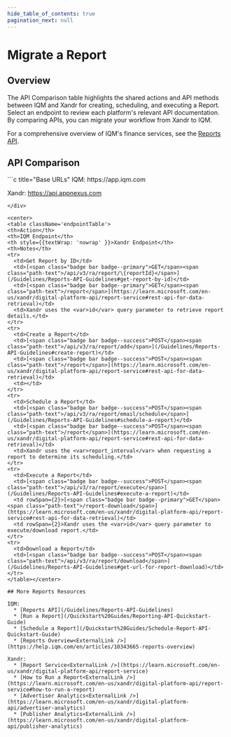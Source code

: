 ```yaml
---
hide_table_of_contents: true
pagination_next: null
---
```



# Migrate a Report

## Overview

The API Comparison table highlights the shared actions and API methods between IQM and Xandr for creating, scheduling, and executing a Report. Select an endpoint to review each platform's relevant API documentation. By comparing APIs, you can migrate your workflow from Xandr to IQM.

For a comprehensive overview of IQM's finance services, see the [Reports API](/Guidelines/Reports-API-Guidelines).

## API Comparison

<div class="smallTable">
```c title="Base URLs"
  IQM: https://app.iqm.com
  
  Xandr: https://api.appnexus.com
```
</div>

<center>
<table className='endpointTable'>
<th>Action</th>
<th>IQM Endpoint</th>
<th style={{textWrap: 'nowrap' }}>Xandr Endpoint</th>
<th>Notes</th>
<tr>
  <td>Get Report by ID</td>
  <td>[<span class="badge bar badge--primary">GET</span><span class="path-text">/api/v3/ra/report/\{reportId}</span>](/Guidelines/Reports-API-Guidelines#get-report-by-id)</td>
  <td>[<span class="badge bar badge--primary">GET</span><span class="path-text">/report</span>](https://learn.microsoft.com/en-us/xandr/digital-platform-api/report-service#rest-api-for-data-retrieval)</td>
  <td>Xandr uses the <var>id</var> query parameter to retrieve report details.</td>
</tr>
<tr>
  <td>Create a Report</td>
  <td>[<span class="badge bar badge--success">POST</span><span class="path-text">/api/v3/ra/report/add</span>](/Guidelines/Reports-API-Guidelines#create-report)</td>
  <td>[<span class="badge bar badge--success">POST</span><span class="path-text">/report</span>](https://learn.microsoft.com/en-us/xandr/digital-platform-api/report-service#rest-api-for-data-retrieval)</td>
  <td></td>
</tr>
<tr>
  <td>Schedule a Report</td>
  <td>[<span class="badge bar badge--success">POST</span><span class="path-text">/api/v3/ra/report/email/schedule</span>](/Guidelines/Reports-API-Guidelines#schedule-a-report)</td>
  <td>[<span class="badge bar badge--success">POST</span><span class="path-text">/report</span>](https://learn.microsoft.com/en-us/xandr/digital-platform-api/report-service#rest-api-for-data-retrieval)</td>
  <td>Xandr uses the <var>report_interval</var> when requesting a report to determine its scheduling.</td>
</tr>
<tr>
  <td>Execute a Report</td>
  <td>[<span class="badge bar badge--success">POST</span><span class="path-text">/api/v3/ra/report/execute</span>](/Guidelines/Reports-API-Guidelines#execute-a-report)</td>
  <td rowSpan={2}>[<span class="badge bar badge--primary">GET</span><span class="path-text">/report-download</span>](https://learn.microsoft.com/en-us/xandr/digital-platform-api/report-service#rest-api-for-data-retrieval)</td>
  <td rowSpan={2}>Xandr uses the <var>id</var> query parameter to execute/download report.</td>
</tr>
<tr>
  <td>Download a Report</td>
  <td>[<span class="badge bar badge--success">POST</span><span class="path-text">/api/v3/ra/report/download</span>](/Guidelines/Reports-API-Guidelines#get-url-for-report-download)</td>
</tr>
</table></center>

## More Reports Resources

IQM:
  * [Reports API](/Guidelines/Reports-API-Guidelines)
  * [Run a Report](/Quickstart%20Guides/Reporting-API-Quickstart-Guide)
  * [Schedule a Report](/Quickstart%20Guides/Schedule-Report-API-Quickstart-Guide)
  * [Reports Overview<ExternalLink />](https://help.iqm.com/en/articles/10343665-reports-overview)

Xandr: 
  * [Report Service<ExternalLink />](https://learn.microsoft.com/en-us/xandr/digital-platform-api/report-service)
  * [How to Run a Report<ExternalLink />](https://learn.microsoft.com/en-us/xandr/digital-platform-api/report-service#how-to-run-a-report)
  * [Advertiser Analytics<ExternalLink />](https://learn.microsoft.com/en-us/xandr/digital-platform-api/advertiser-analytics)
  * [Publisher Analytics<ExternalLink />](https://learn.microsoft.com/en-us/xandr/digital-platform-api/publisher-analytics)